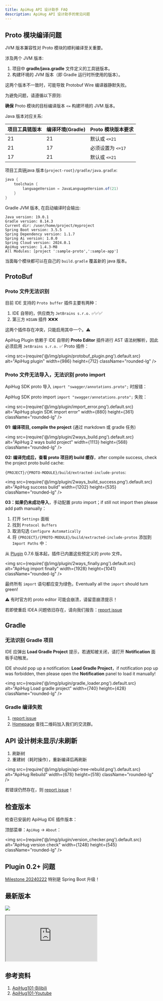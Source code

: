 ```yaml
---
title: ApiHug API 设计助手 FAQ
description: ApiHug API 设计助手的常见问题
---
```


## Proto 模块编译问题

JVM 版本兼容性对 Proto 模块的顺利编译至关重要。

涉及两个 JVM 版本:

1. 项目中 **gradle/java.gradle** 文件定义的工具链版本。
2. 构建环境的 JVM 版本（即 Gradle 运行时所使用的版本）。

这两个版本不一致时，可能导致 Protobuf Wire 编译器静默失败。

为避免问题，请遵循以下原则:

**确保** Proto 模块的目标编译版本 `<=` 构建环境的 JVM 版本。

Java 版本对应关系:

| 项目工具链版本 | 编译环境(Gradle) | Proto 模块版本要求 |
|---------|--------------|--------------|
| 21      | 21           | 默认或 `<=21`   |
| 21      | 17           | 必须设置为 `<=17` |
| 17      | 21           | 默认或 `<=21`   |

项目工具链java 版本`{project-root}/gradle/java.gradle`:

```groovy
java {
    toolchain {
        languageVersion = JavaLanguageVersion.of(21)
    }
}
```

Gradle JVM 版本, 在启动编译时会输出:

```
Java version: 19.0.1
Gradle version: 8.14.3
Current dir: /user/home/project/myproject
Spring Boot version: 3.5.5
Spring Dependency version: 1.1.7
Spring Ai version: 1.0.0
Spring Cloud version: 2024.0.1
ApiHug version: 1.4.3-M8
All Modules: [project ':sample-proto',':sample-app']
```

当面每个模块都可以在自己的 `build.gradle` 覆盖新的 java 版本。


## ProtoBuf

### Proto 文件无法识别

目前 IDE 支持的 `Proto buffer` 插件主要有两种：

1. IDE 自带的，供应商为 `JetBrains s.r.o.` ✅✅✅
2. 第三方 `HIGAN` 插件 ❌❌❌

这两个插件存在冲突，只能启用其中一个。⚠️

ApiHug Plugin 依赖于 IDE 自带的 **Proto Editor** 插件进行 AST 语法树解析，因此必须启用 `JetBrains s.r.o.` ✅ Proto 插件：

<img src={require('@/img/plugin/protobuf_plugin.png').default.src} alt="ApiHug plugin" width={986} height={712} className="rounded-lg" />

### Proto 文件无法导入，无法识别 proto import

ApiHug SDK proto 导入 `import "swagger/annotations.proto";` 时报错：

ApiHug SDK proto import `import "swagger/annotations.proto";` 失败：

<img src={require('@/img/plugin/import_error.png').default.src} alt="ApiHug plugin SDK import error" width={880} height={361} className="rounded-lg" />

**01: 编译项目, compile the project** (通过 markdown 或 gradle 任务)

<img src={require('@/img/plugin/2ways_build.png').default.src} alt="ApiHug 2 ways build project" width={1113} height={568} className="rounded-lg" />

**02: 编译完成后，查看 proto 项目的 build 缓存**，after compile success, check the project proto build cache:

`{PROJECT}/{PROTO-MODULE}/build/extracted-include-protos`:

<img src={require('@/img/plugin/2ways_build_success.png').default.src} alt="ApiHug success build" width={1202} height={535} className="rounded-lg" />

**03：如果仍未成功导入**，手动配置 proto import；if still not import then please add path manually：

1. 打开 `Settings` 面板
2. 找到 `Protocol Buffers`
3. 取消勾选 `Configure Automatically`
4. 将 `{PROJECT}/{PROTO-MODULE}/build/extracted-include-protos` 添加到 `Import Paths` 中：

从 [Plugin](/zhCN-docs/changelog/plugin) 0.7.6 版本起，插件已内置这些预定义的 proto 文件。

<img src={require('@/img/plugin/2ways_finally.png').default.src} alt="ApiHug import finally" width={1928} height={1041} className="rounded-lg" />

最终所有 `import` 语句都应变为绿色，Eventually all the `import` should turn green!

⚠️ 有时官方的 proto editor 可能会崩溃，请留意崩溃提示！

若即使重启 IDEA 问题依旧存在，请向我们报告：[report issue](https://github.com/apihug/apihug-ide-plugin/issues/new/choose)

## Gradle

### 无法识别 Gradle 项目

IDE 应弹出 **Load Gradle Project** 提示，若通知被关闭，请打开 **Notification** 面板手动触发。

IDE should pop up a notification: **Load Gradle Project**，if notification pop up was forbidden, then please open the **Notification** panel to load it manually!

<img src={require('@/img/plugin/gradle_loader.png').default.src} alt="ApiHug Load gradle project" width={740} height={428} className="rounded-lg" />

### Gradle 编译失败

1. [report issue](https://github.com/apihug/apihug-ide-plugin/issues/new/choose)
2. [Homepage](https://github.com/apihug/apihug.com) 查找二维码加入我们的交流群。

## API 设计树未显示/未刷新

1. 刷新树
2. 重建树（耗时操作），重新编译后再刷新

<img src={require('@/img/plugin/api-tree-rebuild.png').default.src} alt="ApiHug Rebuild" width={678} height={518} className="rounded-lg" />

若错误仍然存在，则 [report issue](https://github.com/apihug/apihug-ide-plugin/issues/new/choose)！

## 检查版本

检查已安装的 ApiHug IDE 插件版本：

顶部菜单：`ApiHug` -> `About`：

<img src={require('@/img/plugin/version_checker.png').default.src} alt="ApiHug version check" width={1248} height={545} className="rounded-lg" />

## Plugin 0.2+ 问题

[Milestone 20240222](/zhCN-docs/milestone/milestone-20240222) 特别是 Spring Boot 升级！

## 最新版本

<a target="_blank" href="https://search.maven.org/artifact/com.apihug/it-bom"><img
  src="https://img.shields.io/maven-central/v/com.apihug/it-bom.svg?label=Maven%20Central"/></a>


<div>
  <iframe
    src="https://plugins.jetbrains.com/embeddable/card/23534"
    border="0"
    height={'319px'}
    width={'384px'}
    allow="accelerometer; autoplay; clipboard-write; encrypted-media; gyroscope; picture-in-picture"
    allowFullScreen
  ></iframe>
</div>

## 参考资料

1. [ApiHug101-Bilibili](https://space.bilibili.com/666522636)
2. [ApiHug101-Youtube](https://youtube.com/@ApiHug?si=C1yw0poHA01zbmyj)
